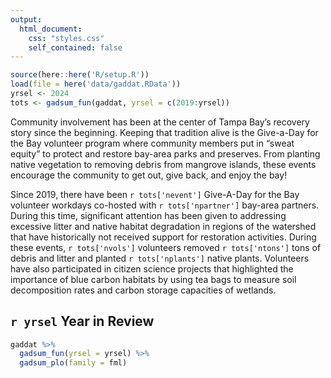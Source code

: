 ```yaml
---
output:
  html_document:
    css: "styles.css"
    self_contained: false
---
```


```r
source(here::here('R/setup.R'))
load(file = here('data/gaddat.RData'))
yrsel <- 2024
tots <- gadsum_fun(gaddat, yrsel = c(2019:yrsel))
```

Community involvement has been at the center of Tampa Bay's recovery story since the beginning. Keeping that tradition alive is the Give-a-Day for the Bay volunteer program where community members put in "sweat equity" to protect and restore bay-area parks and preserves. From planting native vegetation to removing debris from mangrove islands, these events encourage the community to get out, give back, and enjoy the bay!

Since 2019, there have been `r tots['nevent']` Give-A-Day for the Bay volunteer workdays co-hosted with `r tots['npartner']` bay-area partners. During this time, significant attention has been given to addressing excessive litter and native habitat degradation in regions of the watershed that have historically not received support for restoration activities. During these events, `r tots['nvols']` volunteers removed `r tots['ntons']` tons of debris and litter and planted `r tots['nplants']` native plants. Volunteers have also participated in citizen science projects that highlighted the importance of blue carbon habitats by using tea bags to measure soil decomposition rates and carbon storage capacities of wetlands.

## `r yrsel` Year in Review 

```r
gaddat %>% 
  gadsum_fun(yrsel = yrsel) %>% 
  gadsum_plo(family = fml)
```

<script type="text/javascript" src="js/iframeResizer.contentWindow.min.js"></script>
